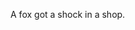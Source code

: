 
A f<span className='highlight'>o</span>x g<span className='highlight'>o</span>t a sh<span className='highlight'>o</span>ck in a sh<span className='highlight'>o</span>p.
